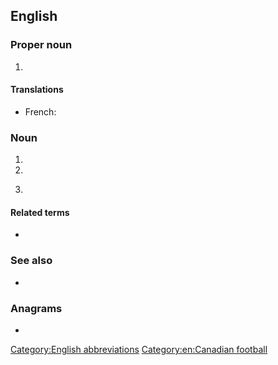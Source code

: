 ==English==
{{wikipedia|lang=en|dab=CFL}}

===Proper noun===
{{en-proper noun}}

# {{initialism of|en|Canadian Football League}}

====Translations====
{{trans-top|Canadian Football League}}
* French: {{t|fr|LCF|f}}
{{trans-mid}}
{{trans-bottom}}

===Noun===
{{en-noun}}

# {{init of|en|compact fluorescent lamp}}
# {{init of|en|[[context-free]] [[language]]}}
# {{lb|en|physics}} {{init of|en|{{w|color–flavor locking}}}}

====Related terms====
* {{l|en|CCFL|gloss=cold-cathode fluorescent lamp}}

===See also===
* {{pedia|lang=en|Canadian Football League}}

===Anagrams===
* {{anagrams|en|a=cfl|FLC|LFC}}

[[Category:English abbreviations]]
[[Category:en:Canadian football]]